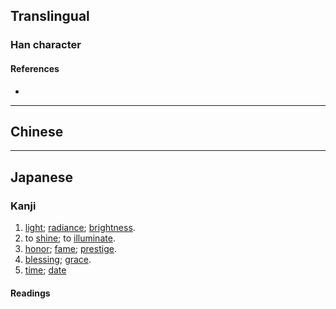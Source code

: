 {{also|光}}
{{character info}}
==Translingual==

===Han character===
{{Han char|rn=86|rad=火|as=02|sn=6|four=|canj=FHU|ids=⿱火儿}}

====References====
* {{Han ref|kx=0665.050|dkj=18854|dj=1075.020|hdz=32188.080|uh=706E|ud=28782}}

----

==Chinese==
{{zh-see|光|a}}

----

==Japanese==

===Kanji===
{{ja-kanji|grade=|rs=火02}}

# [[light]]; [[radiance]]; [[brightness]].
# to [[shine]]; to [[illuminate]].
# [[honor]]; [[fame]]; [[prestige]].
# [[blessing]]; [[grace]].
# [[time]]; [[date]]

====Readings====
{{ja-readings
|goon=こう<くわう
|kanon=こう<くわう
|kun=ひか-る, ひか-る, ひかり
}}